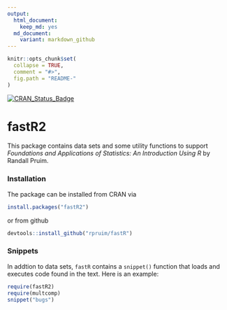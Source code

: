 ```yaml
---
output:
  html_document:
    keep_md: yes
  md_document:
    variant: markdown_github
---
```


<!-- README.md is generated from README.Rmd. Please edit that file -->

```r
knitr::opts_chunk$set(
  collapse = TRUE,
  comment = "#>",
  fig.path = "README-"
)
```


[![CRAN_Status_Badge](http://www.r-pkg.org/badges/version/fastR2)](http://cran.r-project.org/package=fastR2)

fastR2
=======

This package contains data sets and some utility functions to support
*Foundations and Applications of Statistics: An Introduction Using R*
by Randall Pruim.

### Installation

The package can be installed from CRAN via
```r
install.packages("fastR2")
```
or from github
```r
devtools::install_github("rpruim/fastR")
```

### Snippets

In addtion to data sets, `fastR` contains a `snippet()` function that 
loads and executes code found in the text.  Here is an example:

```r
require(fastR2)
require(multcomp)
snippet("bugs")
```


